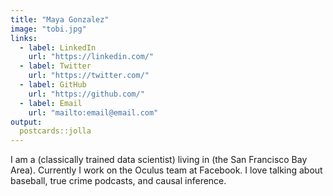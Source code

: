 ```yaml
---
title: "Maya Gonzalez"
image: "tobi.jpg"
links:
  - label: LinkedIn
    url: "https://linkedin.com/"
  - label: Twitter
    url: "https://twitter.com/"
  - label: GitHub
    url: "https://github.com/"
  - label: Email
    url: "mailto:email@email.com"
output:
  postcards::jolla
---
```

 
I am a (classically trained data scientist) living in (the San Francisco Bay Area). 
Currently I work on the Oculus team at Facebook. I love talking about baseball, 
true crime podcasts, and causal inference.
